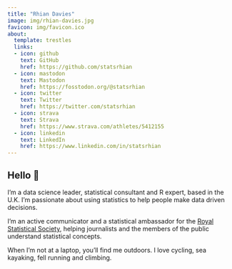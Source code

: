 ```yaml
---
title: "Rhian Davies"
image: img/rhian-davies.jpg
favicon: img/favicon.ico
about:
  template: trestles
  links:
  - icon: github
    text: GitHub
    href: https://github.com/statsrhian    
  - icon: mastodon
    text: Mastodon
    href: https://fosstodon.org/@statsrhian
  - icon: twitter
    text: Twitter
    href: https://twitter.com/statsrhian
  - icon: strava
    text: Strava
    href: https://www.strava.com/athletes/5412155  
  - icon: linkedin
    text: LinkedIn
    href: https://www.linkedin.com/in/statsrhian
---
```


## Hello 👋

I'm a data science leader, statistical consultant and R expert, based in the U.K. I'm passionate about using statistics to help people make data driven decisions.


I’m an active communicator and a statistical ambassador for the [Royal Statistical Society](https://rss.org.uk/), helping journalists and the members of the public understand statistical concepts. 

When I’m not at a laptop, you’ll find me outdoors. I love cycling, sea kayaking, fell running and climbing.
